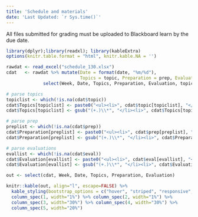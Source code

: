 ```yaml
---
title: 'Schedule and materials'
date: 'Last Updated: `r Sys.time()`'
---
```


All files submitted for grading must be uploaded to Blackboard learn by the due date. 
```r
library(dplyr);library(readxl); library(kableExtra)
options(knitr.table.format = "html", knitr.kable.NA = '') 
```

```r
rawdat <- read_excel("schedule_130.xlsx")
cdat   <- rawdat %>% mutate(Date = format(date, "%m/%d"), 
                            Topics = topic, Preparation = prep, Evaluation = eval) %>% 
              select(Week, Date, Topics, Preparation, Evaluation, topic, prep, eval)

# parse topics
topiclist <- which(!is.na(cdat$topic))
cdat$Topics[topiclist] <- paste0("<ul><li>", cdat$topic[topiclist], "</li></ul>")
cdat$Topics[topiclist] <- gsub("(+.)\\*", "</li><li>", cdat$Topics[topiclist])

# parse prep
preplist <- which(!is.na(cdat$prep))
cdat$Preparation[preplist] <- paste0("<ul><li>", cdat$prep[preplist], "</li></ul>")
cdat$Preparation[preplist] <- gsub("(+.)\\*", "</li><li>", cdat$Preparation[preplist])

# parse evaluations
evallist <- which(!is.na(cdat$eval))
cdat$Evaluation[evallist] <- paste0("<ul><li>", cdat$eval[evallist], "</li></ul>")
cdat$Evaluation[evallist] <- gsub("(+.)\\*", "</li><li>", cdat$Evaluation[evallist])
```

```r
out <- select(cdat, Week, Date, Topics, Preparation, Evaluation)

knitr::kable(out, align="l", escape=FALSE) %>% 
  kable_styling(bootstrap_options = c("hover", "striped", "responsive", "bordered")) %>% 
  column_spec(1, width="1%") %>% column_spec(2, width="1%") %>%
  column_spec(3, width="30%") %>% column_spec(4, width="30%") %>%
  column_spec(5, width="20%")
```



